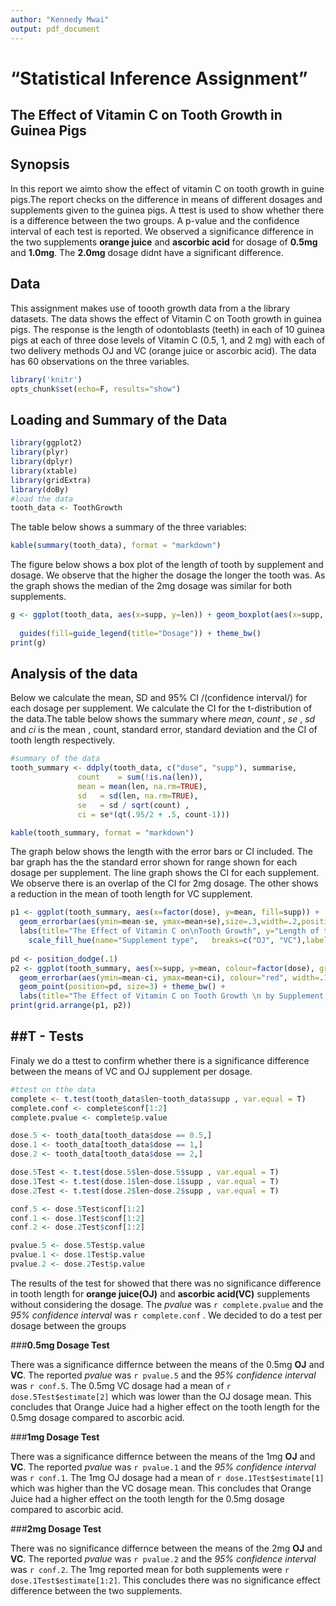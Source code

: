 ```yaml
---
author: "Kennedy Mwai"
output: pdf_document
---
```


"Statistical Inference Assignment"
============================================

The Effect of Vitamin C on Tooth Growth in Guinea Pigs
-------------------------------------------------------

Synopsis
------------
In this report we aimto show the effect of vitamin C on tooth growth in guine pigs.The report checks on the difference in means of different dosages and supplements given to the guinea pigs. A ttest is used to show whether there is a difference between the two groups. A p-value and the confidence interval of each test is reported. We observed a significance difference in the two supplements **orange juice** and **ascorbic acid** for dosage of **0.5mg** and **1.0mg**. The **2.0mg** dosage didnt have a significant difference.

Data
------
This assignment makes use of toooth growth data from a the library datasets. The data shows the effect of Vitamin C on Tooth growth in guinea pigs.  The response is the length of odontoblasts (teeth) in each of 10 guinea pigs at each of three dose levels of Vitamin C (0.5, 1, and 2 mg) with each of two delivery methods OJ and VC (orange juice or ascorbic acid). The data has 60 observations on the three variables. 


```r
library('knitr')
opts_chunk$set(echo=F, results="show")
```


Loading and Summary of the Data
---------------------------------

```r
library(ggplot2)
library(plyr)
library(dplyr)
library(xtable)
library(gridExtra)
library(doBy)
#load the data
tooth_data <- ToothGrowth
```


The table below shows a summary of the three variables:

```r

kable(summary(tooth_data), format = "markdown")

```


The figure below shows a box plot of the length of tooth by supplement and dosage. We observe that the higher the dosage the longer the tooth was. As the graph shows the median of the 2mg dosage was similar for both supplements.


```r
g <- ggplot(tooth_data, aes(x=supp, y=len)) + geom_boxplot(aes(x=supp, y=len,fill =factor(dose))) + labs(title="Length of tooth by supplement and dosage",
                                                                                                     y="Length of tooth", x="Supplement") +
  guides(fill=guide_legend(title="Dosage")) + theme_bw()
print(g)
```



Analysis of the data
-----------------------
Below we calculate the mean, SD and 95% CI /(confidence interval/) for each dosage per supplement. We calculate the CI for the t-distribution of the data.The table below shows the summary where *mean*, *count* , *se* , *sd* and *ci* is the mean , count, standard error, standard deviation and the CI  of tooth length respectively.

```r
#summary of the data
tooth_summary <- ddply(tooth_data, c("dose", "supp"), summarise,
               count    = sum(!is.na(len)),
               mean = mean(len, na.rm=TRUE),
               sd   = sd(len, na.rm=TRUE),
               se   = sd / sqrt(count) ,
               ci = se*(qt(.95/2 + .5, count-1)))
```

```r

kable(tooth_summary, format = "markdown")

```


The graph below shows  the length with the error bars or CI included. The bar graph has the the standard error shown for range shown for each dosage per supplement. The line graph shows the CI for each supplement. We observe there is an overlap of the CI for 2mg dosage. The other shows a reduction in the mean of tooth length for VC supplement. 


```r
p1 <- ggplot(tooth_summary, aes(x=factor(dose), y=mean, fill=supp)) +   geom_bar(position=position_dodge(), stat="identity", colour="red",  size=.3) +      # Thinner lines
  geom_errorbar(aes(ymin=mean-se, ymax=mean+se),size=.3,width=.2,position=position_dodge(.9)) +
  labs(title="The Effect of Vitamin C on\nTooth Growth", y="Length of tooth", x="Dose (mg)") +
    scale_fill_hue(name="Supplement type",   breaks=c("OJ", "VC"),labels=c("Orange juice", "Ascorbic acid")) + theme_bw()
 
pd <- position_dodge(.1)
p2 <- ggplot(tooth_summary, aes(x=supp, y=mean, colour=factor(dose), group=dose)) + 
  geom_errorbar(aes(ymin=mean-ci, ymax=mean+ci), colour="red", width=.1, position=pd) + geom_line(position=pd) +
  geom_point(position=pd, size=3) + theme_bw() +  
  labs(title="The Effect of Vitamin C on Tooth Growth \n by Supplement and the CI", y="Length of tooth", x="Supplement") + guides(fill=guide_legend(title="Dosage (mg)"))
print(grid.arrange(p1, p2))

```


##T - Tests
------------
Finaly we do a ttest to confirm whether there is a significance difference between the means of VC and OJ supplement per dosage. 

```r
#ttest on tthe data
complete <- t.test(tooth_data$len~tooth_data$supp , var.equal = T)
complete.conf <- complete$conf[1:2]
complete.pvalue <- complete$p.value

dose.5 <- tooth_data[tooth_data$dose == 0.5,]
dose.1 <- tooth_data[tooth_data$dose == 1,]
dose.2 <- tooth_data[tooth_data$dose == 2,]

dose.5Test <- t.test(dose.5$len~dose.5$supp , var.equal = T)
dose.1Test <- t.test(dose.1$len~dose.1$supp , var.equal = T)
dose.2Test <- t.test(dose.2$len~dose.2$supp , var.equal = T)

conf.5 <- dose.5Test$conf[1:2]
conf.1 <- dose.1Test$conf[1:2]
conf.2 <- dose.2Test$conf[1:2]

pvalue.5 <- dose.5Test$p.value
pvalue.1 <- dose.1Test$p.value
pvalue.2 <- dose.2Test$p.value
```

The results of the test for showed that there was no significance difference in tooth length for **orange juice(OJ)** and **ascorbic acid(VC)** supplements without considering the dosage. The *pvalue* was `r complete.pvalue` and the *95% confidence interval* was `r complete.conf` . We decided to do a test per dosage between the groups

###**0.5mg Dosage Test**

There was a significance differnce between the means of the 0.5mg **OJ**  and **VC**. The reported *pvalue* was `r pvalue.5 `  and the *95% confidence interval* was `r conf.5`. The 0.5mg VC dosage had a mean of `r dose.5Test$estimate[2]` which was lower than the OJ dosage mean. This concludes that Orange Juice had a higher effect on the tooth length for the 0.5mg dosage compared to ascorbic acid.

###**1mg Dosage Test**

There was a significance differnce between the means of the 1mg **OJ**  and **VC**. The reported *pvalue* was `r pvalue.1 `  and the *95% confidence interval* was `r conf.1`. The 1mg OJ dosage had a mean of `r dose.1Test$estimate[1]` which was higher than the VC dosage mean. This concludes that Orange Juice had a higher effect on the tooth length for the 0.5mg dosage compared to ascorbic acid.

###**2mg Dosage Test**

There was no significance differnce between the means of the 2mg **OJ**  and **VC**. The reported *pvalue* was `r pvalue.2 `  and the *95% confidence interval* was `r conf.2`. The 1mg reported mean for both supplements were `r dose.1Test$estimate[1:2]`. This concludes there was no significance effect difference between the two supplements.


